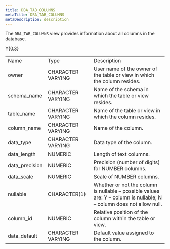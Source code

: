 ```yaml
---
title: DBA_TAB_COLUMNS
metaTitle: DBA_TAB_COLUMNS
metaDescription: description
---
```


The `DBA_TAB_COLUMNS` view provides information about all columns in the
database.

<div class="tabularcolumns">

Y{0.3}

</div>

|                 |                   |                                                                                                                      |
| --------------- | ----------------- | -------------------------------------------------------------------------------------------------------------------- |
| Name            | Type              | Description                                                                                                          |
| owner           | CHARACTER VARYING | User name of the owner of the table or view in which the column resides.                                             |
| schema\_name    | CHARACTER VARYING | Name of the schema in which the table or view resides.                                                               |
| table\_name     | CHARACTER VARYING | Name of the table or view in which the column resides.                                                               |
| column\_name    | CHARACTER VARYING | Name of the column.                                                                                                  |
| data\_type      | CHARACTER VARYING | Data type of the column.                                                                                             |
| data\_length    | NUMERIC           | Length of text columns.                                                                                              |
| data\_precision | NUMERIC           | Precision (number of digits) for NUMBER columns.                                                                     |
| data\_scale     | NUMERIC           | Scale of NUMBER columns.                                                                                             |
| nullable        | CHARACTER(1)      | Whether or not the column is nullable – possible values are: Y – column is nullable; N – column does not allow null. |
| column\_id      | NUMERIC           | Relative position of the column within the table or view.                                                            |
| data\_default   | CHARACTER VARYING | Default value assigned to the column.                                                                                |
